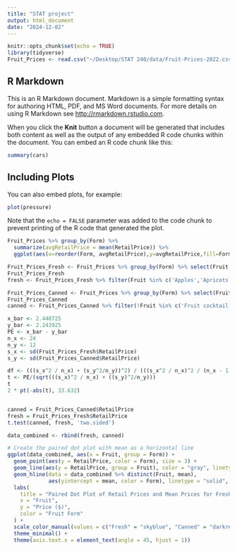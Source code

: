 ```yaml
---
title: "STAT project"
output: html_document
date: "2024-12-02"
---
```


```r
knitr::opts_chunk$set(echo = TRUE)
library(tidyverse)
Fruit_Prices <- read.csv("~/Desktop/STAT 240/data/Fruit-Prices-2022.csv")
```

## R Markdown

This is an R Markdown document. Markdown is a simple formatting syntax for authoring HTML, PDF, and MS Word documents. For more details on using R Markdown see <http://rmarkdown.rstudio.com>.

When you click the **Knit** button a document will be generated that includes both content as well as the output of any embedded R code chunks within the document. You can embed an R code chunk like this:

```r
summary(cars)
```

## Including Plots

You can also embed plots, for example:

```r
plot(pressure)
```

Note that the `echo = FALSE` parameter was added to the code chunk to prevent printing of the R code that generated the plot.

```r
Fruit_Prices %>% group_by(Form) %>% 
  summarize(avgRetailPrice = mean(RetailPrice)) %>%
  ggplot(aes(x=reorder(Form, avgRetailPrice),y=avgRetailPrice,fill=Form))+geom_bar(stat = "identity")+labs(x = "Form of Fruit", y = "Average Retail Price", title = "Average Retail Price by Form of Fruit")
```

```r
Fruit_Prices_Fresh <- Fruit_Prices %>% group_by(Form) %>% select(Fruit, Form, RetailPrice) %>% filter(Form == "Fresh") %>% mutate(mean = mean(RetailPrice))
Fruit_Prices_Fresh
fresh <- Fruit_Prices_Fresh %>% filter(Fruit %in% c('Apples','Apricots','Cherries','Peaches','Pears','Pineapple'))
```

```r
Fruit_Prices_Canned <- Fruit_Prices %>% group_by(Form) %>% select(Fruit, Form, RetailPrice) %>% filter(Form == "Canned") %>% mutate(mean = mean(RetailPrice))
Fruit_Prices_Canned
canned <- Fruit_Prices_Canned %>% filter(!Fruit %in% c('Fruit cocktail, packed in juice','Fruit cocktail, packed in syrup or water'))
```

```r
x_bar <- 2.440725	
y_bar <- 2.243925	
PE <- x_bar - y_bar
n_x <- 24
n_y <- 12
s_x <- sd(Fruit_Prices_Fresh$RetailPrice)
s_y <- sd(Fruit_Prices_Canned$RetailPrice)

df <- (((s_x^2 / n_x) + (s_y^2/n_y))^2) / (((s_x^2 / n_x)^2 / (n_x - 1)) + ((s_y^2/n_y)^2 / (n_y - 1))) 
t <- PE/(sqrt(((s_x)^2 / n_x) + ((s_y)^2/n_y)))
t
2 * pt(-abs(t), 33.632)

```

```r

```


```r
canned = Fruit_Prices_Canned$RetailPrice
fresh = Fruit_Prices_Fresh$RetailPrice
t.test(canned, fresh, 'two.sided')
```

```r
data_combined <- rbind(fresh, canned)

# Create the paired dot plot with mean as a horizontal line
ggplot(data_combined, aes(x = Fruit, group = Form)) +
  geom_point(aes(y = RetailPrice, color = Form), size = 3) +
  geom_line(aes(y = RetailPrice, group = Fruit), color = "gray", linetype = "dashed") +
  geom_hline(data = data_combined %>% distinct(Fruit, mean), 
             aes(yintercept = mean, color = Form), linetype = "solid", size = 1) +
  labs(
    title = "Paired Dot Plot of Retail Prices and Mean Prices for Fresh and Canned Fruits",
    x = "Fruit",
    y = "Price ($)",
    color = "Fruit Form"
  ) +
  scale_color_manual(values = c("Fresh" = "skyblue", "Canned" = "darkred")) +
  theme_minimal() +
  theme(axis.text.x = element_text(angle = 45, hjust = 1))
```
